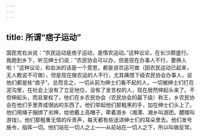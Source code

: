 ```yaml
---
---
---
```

title: 所谓“痞子运动”
---




国民党右派说：“农民运动是痞子运动，是惰农运动。”这种议论，在长沙颇盛行。我跑到乡下，听见绅士们说：“农民协会可以办，但是现在办事人不行，要换人啦！”这种议论，和右派的话是一个意思，都是说农运可做（因农民运动已起来，无人敢说不可做），但是现在做农运的人不行，尤其痛恨下级农民协会办事人，说他们都是些“痞子”。总而言之，一切从前为绅士们看不起的人，一切被绅士们打在泥沟里，在社会上没有了立足地位，没有了发言权的人，现在居然伸起头来了。不但伸起头，而且掌权了。他们在乡农民协会（农民协会的最下级）称王，乡农民协会在他们手里弄成很凶的东西了。他们举起他们那粗黑的手，加在绅士们头上了。他们用绳子捆绑了劣绅，给他戴上高帽子，牵着游乡（湘潭、湘乡叫游团，醴陵叫游垅）。他们那粗重无情的斥责声，每天都有些送进绅士们的耳朵里去。他们发号施令，指挥一切。他们站在一切人之上——从前站在一切人之下，所以叫做反常。